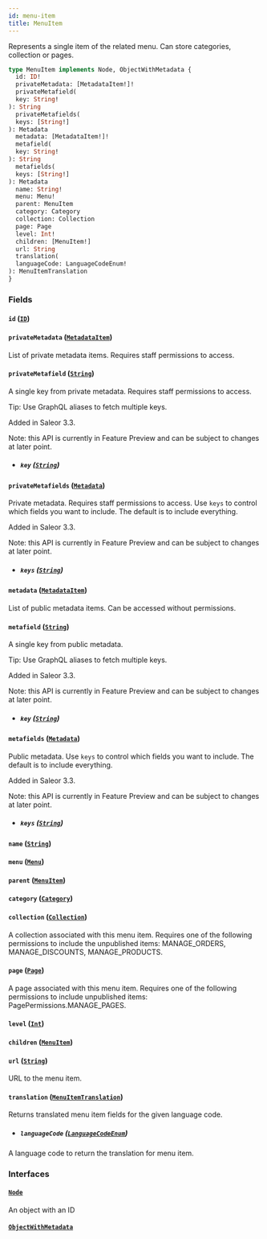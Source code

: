 ```yaml
---
id: menu-item
title: MenuItem
---
```



Represents a single item of the related menu. Can store categories, collection or pages.

```graphql
type MenuItem implements Node, ObjectWithMetadata {
  id: ID!
  privateMetadata: [MetadataItem!]!
  privateMetafield(
  key: String!
): String
  privateMetafields(
  keys: [String!]
): Metadata
  metadata: [MetadataItem!]!
  metafield(
  key: String!
): String
  metafields(
  keys: [String!]
): Metadata
  name: String!
  menu: Menu!
  parent: MenuItem
  category: Category
  collection: Collection
  page: Page
  level: Int!
  children: [MenuItem!]
  url: String
  translation(
  languageCode: LanguageCodeEnum!
): MenuItemTranslation
}
```


### Fields

#### `id` ([`ID`](../../../developer/api-reference/scalars/id))




#### `privateMetadata` ([`MetadataItem`](../../../developer/api-reference/objects/metadata-item))

List of private metadata items. Requires staff permissions to access.


#### `privateMetafield` ([`String`](../../../developer/api-reference/scalars/string))

A single key from private metadata. Requires staff permissions to access.

Tip: Use GraphQL aliases to fetch multiple keys.

Added in Saleor 3.3.

Note: this API is currently in Feature Preview and can be subject to changes at later point.
- ##### `key` ([`String`](../../../developer/api-reference/scalars/string))




#### `privateMetafields` ([`Metadata`](../../../developer/api-reference/scalars/metadata))

Private metadata. Requires staff permissions to access. Use `keys` to control which fields you want to include. The default is to include everything.

Added in Saleor 3.3.

Note: this API is currently in Feature Preview and can be subject to changes at later point.
- ##### `keys` ([`String`](../../../developer/api-reference/scalars/string))




#### `metadata` ([`MetadataItem`](../../../developer/api-reference/objects/metadata-item))

List of public metadata items. Can be accessed without permissions.


#### `metafield` ([`String`](../../../developer/api-reference/scalars/string))

A single key from public metadata.

Tip: Use GraphQL aliases to fetch multiple keys.

Added in Saleor 3.3.

Note: this API is currently in Feature Preview and can be subject to changes at later point.
- ##### `key` ([`String`](../../../developer/api-reference/scalars/string))




#### `metafields` ([`Metadata`](../../../developer/api-reference/scalars/metadata))

Public metadata. Use `keys` to control which fields you want to include. The default is to include everything.

Added in Saleor 3.3.

Note: this API is currently in Feature Preview and can be subject to changes at later point.
- ##### `keys` ([`String`](../../../developer/api-reference/scalars/string))




#### `name` ([`String`](../../../developer/api-reference/scalars/string))




#### `menu` ([`Menu`](../../../developer/api-reference/objects/menu))




#### `parent` ([`MenuItem`](../../../developer/api-reference/objects/menu-item))




#### `category` ([`Category`](../../../developer/api-reference/objects/category))




#### `collection` ([`Collection`](../../../developer/api-reference/objects/collection))

A collection associated with this menu item. Requires one of the following permissions to include the unpublished items: MANAGE_ORDERS, MANAGE_DISCOUNTS, MANAGE_PRODUCTS.


#### `page` ([`Page`](../../../developer/api-reference/objects/page))

A page associated with this menu item. Requires one of the following permissions to include unpublished items: PagePermissions.MANAGE_PAGES.


#### `level` ([`Int`](../../../developer/api-reference/scalars/int))




#### `children` ([`MenuItem`](../../../developer/api-reference/objects/menu-item))




#### `url` ([`String`](../../../developer/api-reference/scalars/string))

URL to the menu item.


#### `translation` ([`MenuItemTranslation`](../../../developer/api-reference/objects/menu-item-translation))

Returns translated menu item fields for the given language code.
- ##### `languageCode` ([`LanguageCodeEnum`](../../../developer/api-reference/enums/language-code-enum))

A language code to return the translation for menu item.


### Interfaces

#### [`Node`](../../../developer/api-reference/interfaces/node) 

An object with an ID


#### [`ObjectWithMetadata`](../../../developer/api-reference/interfaces/object-with-metadata) 






